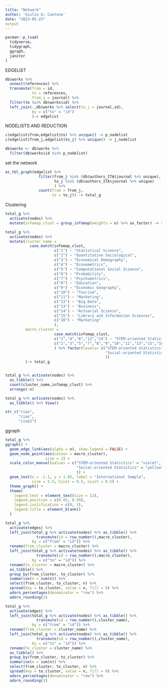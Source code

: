 ```yaml
---
title: "Network"
author: 'Giulio G: Cantone'
date: "2023-05-23"
output
---
```


```r
pacman::p_load(
  tidyverse,
  tidygraph,
  ggraph,
  janitor
)
```


EDGELIST

```r
db$works %>%
  unnest(references) %>%
  transmute(from = id,
            to = references,
            from_j = journal) %>%
  filter(to %in% db$works$id) %>%
  left_join(.,db$works %>% select(to_j = journal,id),
            by = c("to" = "id")
            )-> edgelist
```

NODELISTS AND REDUCTION

```r
c(edgelist$from,edgelist$to) %>% unique() -> p_nodelist
c(edgelist$from_j,edgelist$to_j) %>% unique() -> j_nodelist

db$works <- db$works %>%
  filter(db$works$id %in% p_nodelist)
```

set the network

```r
as_tbl_graph(edgelist %>%
               filter(from_j %in% (db$authors_ITA$journal %>% unique),
                      to_j %in% (db$authors_ITA$journal %>% unique)
                      ) %>%
               count(from = from_j,
                     to = to_j)) -> total_g

```

Clustering

```r
total_g %>%
  activate(nodes) %>%
  mutate(infomap_clust = group_infomap(weights = n) %>% as_factor) -> total_g

total_g %>%
  activate(nodes) %>%
  mutate(cluster_name =
           case_match(infomap_clust,
                      c("1") ~ "Statistical Science",
                      c("2") ~ "Quantitative Sociological",
                      c("3") ~ "Economical Demography",
                      c("4") ~ "Econometrics",
                      c("5") ~ "Computational Social Science",
                      c("6") ~ "Probability",
                      c("7") ~ "Psychometrics",
                      c("8") ~ "Education",
                      c("9") ~ "Economic Geography",
                      c("10") ~ "Tourism",
                      c("11") ~ "Marketing",
                      c("12") ~ "Big Data",
                      c("13") ~ "Business",
                      c("14") ~ "Actuarial Science",
                      c("15") ~ "Library and Information Sciences",
                      c("16") ~ "Marketing"
                      ),
         macro_cluster =
                      case_match(infomap_clust,
                      c("1","4","6","12","14") ~ "STEM-oriented Statistics",
                      c("2","3","5","7","8","9","10","11","13","15","16") ~ "Social-oriented Statistics"
                      ) %>% factor(levels= c("STEM-oriented Statistics",
                                             "Social-oriented Statistics"
                                             ))
         )-> total_g


total_g %>% activate(nodes) %>%
  as_tibble() %>%
  count(cluster_name,infomap_clust) %>%
  arrange(-n)

total_g %>% activate(nodes) %>%
  as_tibble() %>% View()
```

```r
str_c("ciao",
      "ciao",
      "ciao2")
```


ggraph


```r
total_g %>%
ggraph() +
  geom_edge_link(aes(alpha = n), show.legend = FALSE) +
  geom_node_point(aes(colour = macro_cluster),
                  size = 2) +
  scale_color_manual(values = c("STEM-oriented Statistics" = "violet",
                                "Social-oriented Statistics" = "yellow"
                                )) +
  geom_text(x = -1.1, y = 1.85, label = "International Sample",
            size = 5.5, hjust = 0.5, vjust = 0.5) +
  theme_graph() +
  theme(
    legend.text = element_text(size = 12),
    legend.position = c(0.05, 0.99),
    legend.justification = c(0, 1),
    legend.title = element_blank()
  )

```

```r
total_g %>% 
  activate(edges) %>%
  left_join(total_g %>% activate(nodes) %>% as_tibble() %>%
              transmute(id = row_number(),macro_cluster),
            by = c("from" = "id")) %>%
  rename(from_cluster = macro_cluster) %>%
  left_join(total_g %>% activate(nodes) %>% as_tibble() %>%
              transmute(id = row_number(),macro_cluster),
            by = c("to" = "id")) %>%
  rename(to_cluster = macro_cluster) %>%
  as_tibble() %>%
  group_by(from_cluster, to_cluster) %>% 
  summarise(n = sum(n)) %>% 
  select(from_cluster, to_cluster, n) %>% 
  spread(key = to_cluster, value = n, fill = 0) %>%
  adorn_percentages(denominator = "row") %>%
  adorn_rounding(2)

total_g %>% 
  activate(edges) %>%
  left_join(total_g %>% activate(nodes) %>% as_tibble() %>%
              transmute(id = row_number(),cluster_name),
            by = c("from" = "id")) %>%
  rename(from_cluster = cluster_name) %>%
  left_join(total_g %>% activate(nodes) %>% as_tibble() %>%
              transmute(id = row_number(),cluster_name),
            by = c("to" = "id")) %>%
  rename(to_cluster = cluster_name) %>%
  as_tibble() %>%
  group_by(from_cluster, to_cluster) %>% 
  summarise(n = sum(n)) %>% 
  select(from_cluster, to_cluster, n) %>%
  spread(key = to_cluster, value = n, fill = 0) %>%
  adorn_percentages(denominator = "row") %>%
  adorn_rounding(3)
  
```

